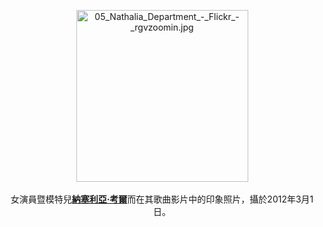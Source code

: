 <center>
[[File:05_Nathalia_Department_-_Flickr_-_rgvzoomin.jpg|275px]]
<br><br>
女演員暨模特兒'''[[納塞利亞·考爾|納塞利亞·考爾]]'''而在其歌曲影片中的印象照片，攝於2012年3月1日。
<p>
</center>